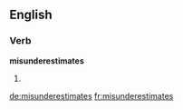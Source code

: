 ==English==

===Verb===
'''misunderestimates'''

# {{en-third-person singular of|misunderestimate}}

[[de:misunderestimates]]
[[fr:misunderestimates]]